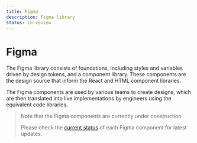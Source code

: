 ```yaml
---
title: Figma
description: Figma library
status: in-review
---
```


# Figma

The Figma library consists of foundations, including styles and variables driven by design tokens, and a component library. These components are the design source that inform the React and HTML component libraries.

The Figma components are used by various teams to create designs, which are then translated into live implementations by engineers using the equivalent code libraries.

<Blockquote>
Note that the Figma components are currently under construction.

Please check the [current status](/components/) of each Figma component for latest updates.
</Blockquote>
